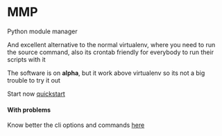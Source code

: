 
# MMP
<div>
  <p className="text-lg mb-2 text-gray-600 md:text-xl">Python module manager</p>
</div>

And excellent alternative to the normal virtualenv, where you need to run the source
command, also its crontab friendly for everybody to run their scripts with it

<Callout>
  The software is on <strong>alpha</strong>, but it work above virtualenv so its not a big trouble
  to try it out
</Callout>

Start now [quickstart](quickstart/Installation)

#### With problems

Know better the cli options and commands [here](docs/Index)
